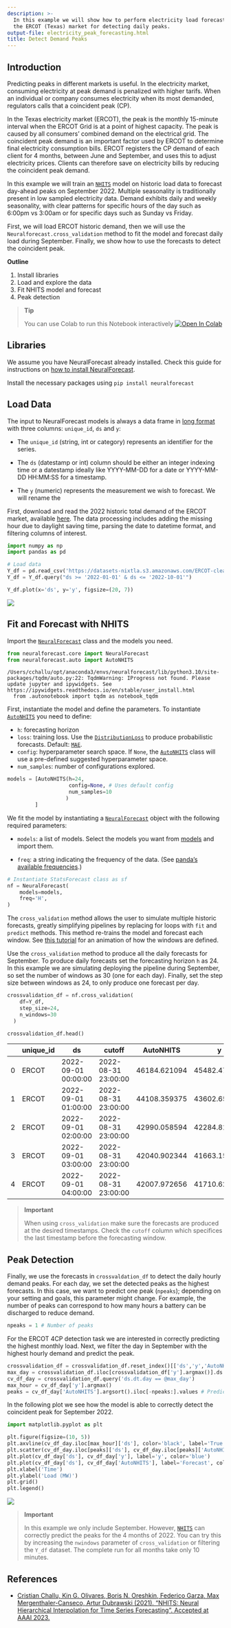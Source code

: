 ```yaml
---
description: >-
  In this example we will show how to perform electricity load forecasting on
  the ERCOT (Texas) market for detecting daily peaks.
output-file: electricity_peak_forecasting.html
title: Detect Demand Peaks
---
```



## Introduction

Predicting peaks in different markets is useful. In the electricity
market, consuming electricity at peak demand is penalized with higher
tarifs. When an individual or company consumes electricity when its most
demanded, regulators calls that a coincident peak (CP).

In the Texas electricity market (ERCOT), the peak is the monthly
15-minute interval when the ERCOT Grid is at a point of highest
capacity. The peak is caused by all consumers’ combined demand on the
electrical grid. The coincident peak demand is an important factor used
by ERCOT to determine final electricity consumption bills. ERCOT
registers the CP demand of each client for 4 months, between June and
September, and uses this to adjust electricity prices. Clients can
therefore save on electricity bills by reducing the coincident peak
demand.

In this example we will train an
[`NHITS`](https://nixtlaverse.nixtla.io/neuralforecast/models.nhits.html#nhits)
model on historic load data to forecast day-ahead peaks on September
2022. Multiple seasonality is traditionally present in low sampled
electricity data. Demand exhibits daily and weekly seasonality, with
clear patterns for specific hours of the day such as 6:00pm vs 3:00am or
for specific days such as Sunday vs Friday.

First, we will load ERCOT historic demand, then we will use the
`Neuralforecast.cross_validation` method to fit the model and forecast
daily load during September. Finally, we show how to use the forecasts
to detect the coincident peak.

**Outline**

1.  Install libraries
2.  Load and explore the data
3.  Fit NHITS model and forecast
4.  Peak detection

> **Tip**
>
> You can use Colab to run this Notebook interactively
> <a href="https://colab.research.google.com/github/Nixtla/neuralforecast/blob/main/nbs/examples/ElectricityPeakForecasting.ipynb" target="_parent"><img src="https://colab.research.google.com/assets/colab-badge.svg" alt="Open In Colab"/></a>

## Libraries

We assume you have NeuralForecast already installed. Check this guide
for instructions on [how to install
NeuralForecast](../getting-started/installation.html).

Install the necessary packages using `pip install neuralforecast`

## Load Data

The input to NeuralForecast models is always a data frame in [long
format](https://www.theanalysisfactor.com/wide-and-long-data/) with
three columns: `unique_id`, `ds` and `y`:

-   The `unique_id` (string, int or category) represents an identifier
    for the series.

-   The `ds` (datestamp or int) column should be either an integer
    indexing time or a datestamp ideally like YYYY-MM-DD for a date or
    YYYY-MM-DD HH:MM:SS for a timestamp.

-   The `y` (numeric) represents the measurement we wish to forecast. We
    will rename the

First, download and read the 2022 historic total demand of the ERCOT
market, available [here](https://www.ercot.com/gridinfo/load/load_hist).
The data processing includes adding the missing hour due to daylight
saving time, parsing the date to datetime format, and filtering columns
of interest.

```python
import numpy as np
import pandas as pd
```


```python
# Load data
Y_df = pd.read_csv('https://datasets-nixtla.s3.amazonaws.com/ERCOT-clean.csv', parse_dates=['ds'])
Y_df = Y_df.query("ds >= '2022-01-01' & ds <= '2022-10-01'")
```


```python
Y_df.plot(x='ds', y='y', figsize=(20, 7))
```

![](/neuralforecast/docs/use-cases/electricity_peak_forecasting_files/figure-markdown_strict/cell-4-output-1.png)

## Fit and Forecast with NHITS

Import the
[`NeuralForecast`](https://nixtlaverse.nixtla.io/neuralforecast/core.html#neuralforecast)
class and the models you need.

```python
from neuralforecast.core import NeuralForecast
from neuralforecast.auto import AutoNHITS
```

``` text
/Users/cchallu/opt/anaconda3/envs/neuralforecast/lib/python3.10/site-packages/tqdm/auto.py:22: TqdmWarning: IProgress not found. Please update jupyter and ipywidgets. See https://ipywidgets.readthedocs.io/en/stable/user_install.html
  from .autonotebook import tqdm as notebook_tqdm
```

First, instantiate the model and define the parameters. To instantiate
[`AutoNHITS`](https://nixtlaverse.nixtla.io/neuralforecast/models.html#autonhits)
you need to define:

-   `h`: forecasting horizon
-   `loss`: training loss. Use the
    [`DistributionLoss`](https://nixtlaverse.nixtla.io/neuralforecast/losses.pytorch.html#distributionloss)
    to produce probabilistic forecasts. Default:
    [`MAE`](https://nixtlaverse.nixtla.io/neuralforecast/losses.pytorch.html#mae).
-   `config`: hyperparameter search space. If `None`, the
    [`AutoNHITS`](https://nixtlaverse.nixtla.io/neuralforecast/models.html#autonhits)
    class will use a pre-defined suggested hyperparameter space.
-   `num_samples`: number of configurations explored.

```python
models = [AutoNHITS(h=24,
                    config=None, # Uses default config
                    num_samples=10
                   )
         ]
```

We fit the model by instantiating a
[`NeuralForecast`](https://nixtlaverse.nixtla.io/neuralforecast/core.html#neuralforecast)
object with the following required parameters:

-   `models`: a list of models. Select the models you want from
    [models](../capabilities/overview.html) and import them.

-   `freq`: a string indicating the frequency of the data. (See [panda’s
    available
    frequencies](https://pandas.pydata.org/pandas-docs/stable/user_guide/timeseries.html#offset-aliases).)

```python
# Instantiate StatsForecast class as sf
nf = NeuralForecast(
    models=models,
    freq='H', 
)
```

The `cross_validation` method allows the user to simulate multiple
historic forecasts, greatly simplifying pipelines by replacing for loops
with `fit` and `predict` methods. This method re-trains the model and
forecast each window. See [this
tutorial](https://nixtla.github.io/statsforecast/examples/getting_started_complete.html)
for an animation of how the windows are defined.

Use the `cross_validation` method to produce all the daily forecasts for
September. To produce daily forecasts set the forecasting horizon `h` as
24. In this example we are simulating deploying the pipeline during
September, so set the number of windows as 30 (one for each day).
Finally, set the step size between windows as 24, to only produce one
forecast per day.

```python
crossvalidation_df = nf.cross_validation(
    df=Y_df,
    step_size=24,
    n_windows=30
  )
```


```python
crossvalidation_df.head()
```

|  | unique_id | ds | cutoff | AutoNHITS | y |
|----|----|----|----|----|----|
| 0 | ERCOT | 2022-09-01 00:00:00 | 2022-08-31 23:00:00 | 46184.621094 | 45482.471757 |
| 1 | ERCOT | 2022-09-01 01:00:00 | 2022-08-31 23:00:00 | 44108.359375 | 43602.658043 |
| 2 | ERCOT | 2022-09-01 02:00:00 | 2022-08-31 23:00:00 | 42990.058594 | 42284.817342 |
| 3 | ERCOT | 2022-09-01 03:00:00 | 2022-08-31 23:00:00 | 42040.902344 | 41663.156771 |
| 4 | ERCOT | 2022-09-01 04:00:00 | 2022-08-31 23:00:00 | 42007.972656 | 41710.621904 |

> **Important**
>
> When using `cross_validation` make sure the forecasts are produced at
> the desired timestamps. Check the `cutoff` column which specifices the
> last timestamp before the forecasting window.

## Peak Detection

Finally, we use the forecasts in `crossvaldation_df` to detect the daily
hourly demand peaks. For each day, we set the detected peaks as the
highest forecasts. In this case, we want to predict one peak (`npeaks`);
depending on your setting and goals, this parameter might change. For
example, the number of peaks can correspond to how many hours a battery
can be discharged to reduce demand.

```python
npeaks = 1 # Number of peaks
```

For the ERCOT 4CP detection task we are interested in correctly
predicting the highest monthly load. Next, we filter the day in
September with the highest hourly demand and predict the peak.

```python
crossvalidation_df = crossvalidation_df.reset_index()[['ds','y','AutoNHITS']]
max_day = crossvalidation_df.iloc[crossvalidation_df['y'].argmax()].ds.day # Day with maximum load
cv_df_day = crossvalidation_df.query('ds.dt.day == @max_day')
max_hour = cv_df_day['y'].argmax()
peaks = cv_df_day['AutoNHITS'].argsort().iloc[-npeaks:].values # Predicted peaks
```

In the following plot we see how the model is able to correctly detect
the coincident peak for September 2022.

```python
import matplotlib.pyplot as plt
```


```python
plt.figure(figsize=(10, 5))
plt.axvline(cv_df_day.iloc[max_hour]['ds'], color='black', label='True Peak')
plt.scatter(cv_df_day.iloc[peaks]['ds'], cv_df_day.iloc[peaks]['AutoNHITS'], color='green', label=f'Predicted Top-{npeaks}')
plt.plot(cv_df_day['ds'], cv_df_day['y'], label='y', color='blue')
plt.plot(cv_df_day['ds'], cv_df_day['AutoNHITS'], label='Forecast', color='red')
plt.xlabel('Time')
plt.ylabel('Load (MW)')
plt.grid()
plt.legend()
```

![](/neuralforecast/docs/use-cases/electricity_peak_forecasting_files/figure-markdown_strict/cell-13-output-1.png)

> **Important**
>
> In this example we only include September. However,
> [`NHITS`](https://nixtlaverse.nixtla.io/neuralforecast/models.nhits.html#nhits)
> can correctly predict the peaks for the 4 months of 2022. You can try
> this by increasing the `nwindows` parameter of `cross_validation` or
> filtering the `Y_df` dataset. The complete run for all months take
> only 10 minutes.

## References

-   [Cristian Challu, Kin G. Olivares, Boris N. Oreshkin, Federico
    Garza, Max Mergenthaler-Canseco, Artur Dubrawski (2021). “NHITS:
    Neural Hierarchical Interpolation for Time Series Forecasting”.
    Accepted at AAAI 2023.](https://arxiv.org/abs/2201.12886)

